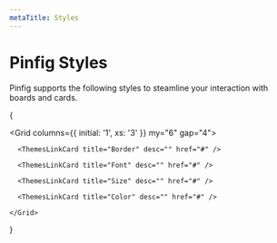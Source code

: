 ```yaml
---
metaTitle: Styles
---
```


# Pinfig Styles

Pinfig supports the following styles to steamline your interaction with boards and cards.

{

  <Grid columns={{ initial: '1', xs: '3' }} my="6" gap="4">

      <ThemesLinkCard title="Border" desc="" href="#" />

      <ThemesLinkCard title="Font" desc="" href="#" />

      <ThemesLinkCard title="Size" desc="" href="#" />

      <ThemesLinkCard title="Color" desc="" href="#" />

    </Grid>

}
